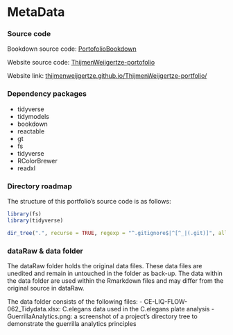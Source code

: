 # MetaData

### Source code {-}

Bookdown source code: [PortofolioBookdown](https://github.com/ThijmenWeijgertze/PortofolioBookdown)

Website source code: [ThijmenWeijgertze-portofolio](https://github.com/ThijmenWeijgertze/ThijmenWeijgertze-portfolio)

Website link: [thijmenweijgertze.github.io/ThijmenWeijgertze-portfolio/](https://thijmenweijgertze.github.io/ThijmenWeijgertze-portfolio/)

### Dependency packages {-}

-   tidyverse
-   tidymodels
-   bookdown
-   reactable
-   gt
-   fs
-   tidyverse
-   RColorBrewer
-   readxl

### Directory roadmap {-}

The structure of this portfolio's source code is as follows:

```r
library(fs)
library(tidyverse)

dir_tree(".", recurse = TRUE, regexp = "^.gitignore$|^[^_|(.git)]", all = TRUE)
```

### dataRaw & data folder {-}

The dataRaw folder holds the original data files. These data files are unedited and remain in untouched in the folder as back-up. The data within the data folder are used within the Rmarkdown files and may differ from the original source in dataRaw. 

The data folder consists of the following files:
- CE-LIQ-FLOW-062_Tidydata.xlsx: C.elegans data used in the C.elegans plate analysis
- GuerrillaAnalytics.png: a screenshot of a project's directory tree to demonstrate the guerrilla analytics principles 

